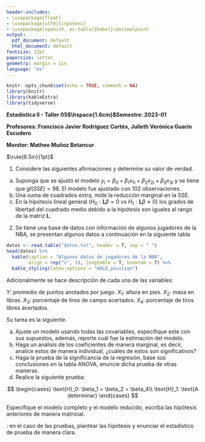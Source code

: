 ```yaml
---
header-includes:
- \usepackage{float}
- \usepackage[utf8]{inputenc}
- \usepackage[spanish, es-tabla]{babel}\decimalpoint
output:
  pdf_document: default
  html_document: default
fontsize: 12pt
papersize: letter
geometry: margin = 1in
language: "es"
---
```


```r
knitr::opts_chunk$set(echo = TRUE, comment = NA)
library(knitr)
library(kableExtra)
library(tidyverse)
```


**Estadística II - Taller 05$\hspace{1.6cm}$Semestre: 2023-01**

**Profesores: Francisco Javier Rodríguez Cortés, Julieth Verónica Guarín Escudero**

**Monitor: Matheo Muñoz Betancur**

$\rule{6.5in}{1pt}$

1. Considere las siguientes afirmaciones y determine su valor de verdad.
a) Suponga que se ajustó el modelo $y_i = \beta_0 + \beta_1x_{1i} + \beta_2x_{2i} + \beta_3 x_{3i}$ y se tiene que $gl(SSE) = 98$. El modelo fue ajustado con 102 observaciones.
b) Una suma de cuadrados extra, mide la reducción marginal en la SSE.
c) En la hipótesis lineal general $(H_0: \mathbf{L}\beta = 0 \text{ vs } H_1 : \mathbf{L}\beta \neq 0)$ los grados
de libertad del cuadrado medio debido a la hipótesis son iguales al rango de la matriz $\mathbf{L}$.

2. Se tiene una base de datos con información de algunos jugadores de la NBA, se presentan algunos datos a continuación
en la siguiente tabla

```r
datos <- read.table("datos.txt", header = T, sep = " ")
head(datos) %>%
  kable(caption = "Algunos datos de jugadores de la NBA", 
        align = rep("c", 5), longtable = T, booktab = T) %>%
  kable_styling(latex_options = "HOLD_position")
```

Adicionalmente se hace descripción de cada una de las variables:

$Y$: promedio de puntos anotados por juego. \newline
$X_1$: altura en pies. \newline
$X_2$: masa en libras. \newline
$X_3$: porcentaje de tiros de campo acertados. \newline
$X_4$: porcentaje de tiros libres acertados. \newline

Su tarea es la siguiente.

a) Ajuste un modelo usando todas las covariables, especifique este con sus supuestos, además, reporte cuál fue la estimación del modelo.
b) Haga un análisis de los coeficientes de manera marginal, es decir, analice estos de manera individual, ¿cuáles de estos son significativos?
c) Haga la prueba de la significancia de la regresión, base sus conclusiones en la tabla ANOVA, enuncie dicha prueba de otras maneras.
d) Realice la siguiente prueba: 

$$
\begin{cases}
\text{H}_0: \beta_1 = \beta_2 = \beta_4\\
\text{H}_1: \text{A determinar}
\end{cases}
$$

Especifique el modelo completo y el modelo reducido, escriba las hipótesis anteriores
de manera matricial.

\textbf{Nota}: en el caso de las pruebas, plantear las hipótesis y enunciar el estadístico de prueba de manera clara.

